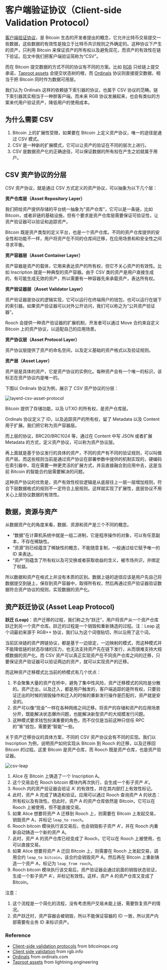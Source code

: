 # 客户端验证协议（Client-side Validation Protocol）

[客户端验证协议][1]，是 Bitcoin 生态的开发者提出的概念，它允许比特币交易提交一些数据，这些数据的有效性是独立于比特币共识规则之外确定的。这种协议下产生的资产，只利用 Bitcoin 来保证资产的所有权以及避免双花，而资产的有效性在链下验证。后文中我们把客户端验证简称为“CSV”。

而在 Bitcoin 提交数据的方式不同的协议有不同的方案。比如 [RGB][2] 只给链上提交承诺，[Taproot assets][4] 会提交状态树的根，而 [Ordinals][3] 协议则直接提交数据，相当于把 Bitcoin 同时作为数据可用层。

我们认为 Ordinals 这样的依赖链下索引器的协议，也属于 CSV 协议的范畴。链下索引器其实相当于一种胖客户端。而未来 RGB 协议发展起来，也会有类似的方案来代用户验证资产，降低用户的使用成本。

## 为什么需要 CSV

1. Bitcoin 上的扩展性受限，如果要在 Bitcoin 上定义资产协议，唯一的途径是通过 CSV 模式。
2. CSV 是一种新的扩展模式，它可以让资产的验证在不同的层次上进行。
3. CSV 是数据资产化的正确途径，可以保证数据的所有权在产生之初就属于用户。

## CSV 资产协议的分层

CSV 资产协议，就是通过 CSV 方式定义的资产协议，可以抽象为以下几个层：

**资产仓库层（Asset Repository Layer）**

我们把给资产提供存储的平台统一抽象为"资产仓库"，它可以是一条链，比如 Bitcoin，或者非链的基础设施，但有个要求是资产仓库层需要保证可验证性，让资产验证器可以验证和追踪资产。

Bitcoin 既是资产类型的定义平台，也是一个资产仓库。不同的资产仓库提供的安全性和功能不一样，用户将资产在不同的仓库间迁移，在应用场景和和安全性之间寻求平衡。

**资产容器层（Asset Container Layer）**

资产容器是资产的载体，它用来表达资产的所有权，但它不关心资产的有效性。比如 Inscription 就是一种典型的资产容器。由于 CSV 类的资产是用户直接生成的，有可能生成无效的资产，所以需要有一种容器先来承载资产，表达所有权。

**资产验证器层（Asset Validator Layer）**

资产验证器是协议的逻辑实现，它可以运行在终端用户的钱包，也可以运行在链下的索引器。如果资产验证器可以对外公开访问，我们可以称之为“公共资产验证器”。

Rooch 会提供一种资产验证器的扩展机制，开发者可以通过 Move 合约来自定义 Bitcoin 上的资产协议，以适配自己的应用场景。

**资产协议层（Asset Protocol Layer）**

资产协议层提供了资产的命名空间，以及定义基础的资产格式以及验证规则。

**资产层（Asset Layer）**

资产层是具体的资产，它是资产协议的实例化。每种资产会有一个唯一的标识，该标志在资产协议内是唯一的。

下图以 Ordinals 协议为例，展示了 CSV 资产协议的分层：

![layerd-csv-asset-protocol](/docs/client-side-validation/layerd-csv-asset-protocol.svg)

Bitcoin 提供了存储功能，以及 UTXO 的所有权，是资产仓库层。

Ordinals 协议定义了 ID，以及追踪资产的所有权，留了 Metadata 以及 Content 用于扩展。我们把它称为资产容器层。

而上层的协议，BRC20/BRC1024 等，通过在 Content 中写 JSON 或者扩展 Metadata 的方式，定义资产协议，可以称为资产协议层。

再上面就是基于协议发行的具体的资产，不同的资产有不同的验证规则，可以叫做资产层。而这些规则当前是通过资产协议在部署参数中提供的机制实现的，硬编码在索引器中，现在需要一种更灵活的扩展方式，并且直接融合到应用中去，这是当前 Bitcoin 的智能合约层需要解决的问题。

这种资产协议的优势是，资产有效性校验逻辑是从底层往上一层一层增加规则，符合下层数据格式的规则不一定符合上层规则。这样就实现了扩展性，底层协议不用关心上层协议数据的有效性。

## 数据，资源与资产

从数据资产化的角度来看，数据、资源和资产是三个不同的概念。

* “数据”在计算机系统中就是一组二进制，它是程序操作的对象，可以有任意副本，不存在稀缺性。
* “资源”则已经蕴含了稀缺性的概念，不能随意复制，一般通过给它赋予唯一的 ID 来表达。
* “资产”则蕴含了所有权以及可交换或者获取收益的含义，被市场共识，并绑定了权益。

所以数据和资产在格式上并没有本质的区别。数据上链的途径应该是用户先自己将数据提交到链上，保存到资产容器中，取得所有权，然后再通过资产验证器验证数据符合资产协议的规则，实现数据的资产化。

## 资产跃迁协议 (Asset Leap Protocol)

**跃迁 (Leap)**：资产迁移的过程，我们称之为“跃迁”，用户将资产从一个资产仓库跃迁到另一个资产仓库。跃迁的过程是一个销毁和重新铸造的过程。注：Leap 这个词最初来源于 RGB++ 协议，我们认为这个词很贴切，所以沿用了这个词。

当前区块链的资产跨链协议，都是基于一边锁定，一边映射的模式，而这种模式并不能降低链的状态存储的压力，也无法支持资产先在链下发行，从而很难支持大规模数据的资产化。而 CSV 资产可以真正实现资产在不同资产仓库之间的迁移，只要保证资产验证器可以验证两边的资产，就可以实现资产的迁移。

而这种资产迁移模式比当前的桥模式有几个优点：

1. 不会聚集大量的资产在桥中，避免了集中性风险，资产迁移模式的风险是分散的。资产迁出，以及迁入，都是用户触发的，客户端追踪的是所有权，只要验证迁出的时候的销毁操作和迁入的时候的重新发行操作是匹配的，资产就是安全的。
2. 资产可以像“现金”一样在各种网络之间迁移。将资产的存储和资产的应用场景分开，既能解决状态爆炸问题，也能解决新型资产的大规模发行问题。
3. 这种模式要求钱包扮演重要的角色，而不仅仅是当前这种只信任 RPC 的“笨”钱包，需要更“智能”一些。

关于资产迁移协议的具体方案，不同的 CSV 资产协议会有不同的实现。我们以 Inscription 为例，说明资产如何实现从 Bitcoin 到 Rooch 的迁移，以及迁移回 Bitcoin 的过程。这里 Bitcoin 是资产仓库，而 Rooch 既是资产仓库，也是资产验证器。

![csv-leap](/docs/client-side-validation/csv-leap.svg)

1. Alice 在 Bitcoin 上铸造了一个 Inscription A。
2. 这个交易会在 Rooch bitcoin 模块内再次执行，会生成一个影子资产 A'。
3. Rooch 内的资产验证器会验证 A' 的有效性，并在其内部打上有效性标记。
4. 此时，资产 A 完成了铸造和验证。应用可以通过 Rooch 查询资产 A 的状态：所有权以及有效性。但此时，资产 A 的资产仓库依然是 Bitcoin，它可以在 Rooch 上被使用，但不能直接交易。
5. 如果 Alice 想要将资产 A 迁移到 Rooch 上，则需要在 Bitcoin 上发起交易，销毁资产 A，并标记 `leap_to rooch`。
6. Rooch bitcoin 模块执行该交易后，也会销毁影子资产 A'，并在 Rooch 内重新自动铸造一个新的资产 A。
7. 此时，资产 A 的资产仓库已经变成了 Rooch，它可以在 Rooch 上被使用，也可以直接交易。
8. 如果 Alice 想要将资产 A 迁回 Bitcoin 上，则需要在 Rooch 上发起交易，调用合约 `leap_to bitcoin`，该合约会销毁资产 A。然后再在 Bitcoin 上重新铸造一个资产 A，标记为 `leap_from rooch`。
9. Rooch bitcoin 模块执行该交易后，资产验证器会通过前面的销毁状态验证，生成一个影子资产 A'，并标记有效性。这样，资产 A 的资产仓库又变成了 Bitcoin。

注意：
1. 这个流程是一个简化的流程，没有考虑用户交易未能上链，需要恢复资产的情况。
2. 资产跃迁时，资产容器会被销毁，所以不能保证容器的 ID 一致，所以资产内部需要有业务 ID 来标识资产。

### Reference

- [Client-side validation protocols][1] from bitcoinops.org
- [Client side validation][2] from rgb.info
- [Ordinals][3] from ordinals.com
- [Taproot assets][4] from lightning.engineering

[1]: https://bitcoinops.org/en/topics/client-side-validation/
[2]: https://docs.rgb.info/distributed-computing-concepts/client-side-validation
[3]: https://docs.ordinals.com/
[4]: https://docs.lightning.engineering/the-lightning-network/taproot-assets
